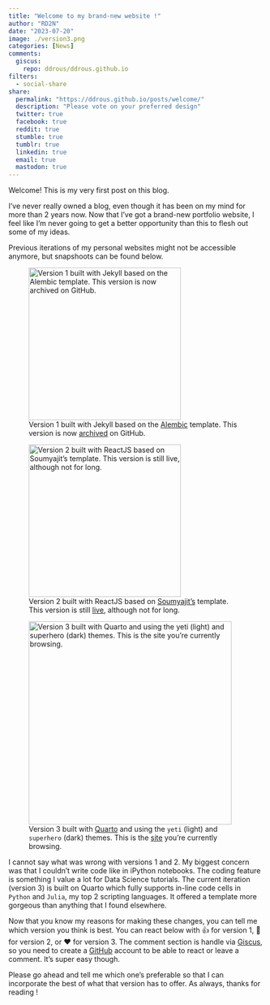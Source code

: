 ```yaml
---
title: "Welcome to my brand-new website !"
author: "RD2N"
date: "2023-07-20"
image: ./version3.png
categories: [News]
comments:
  giscus: 
    repo: ddrous/ddrous.github.io
filters:
  - social-share
share:
  permalink: "https://ddrous.github.io/posts/welcome/"
  description: "Please vote on your preferred design"
  twitter: true
  facebook: true
  reddit: true
  stumble: true
  tumblr: true
  linkedin: true
  email: true
  mastodon: true
---
```




Welcome! This is my very first post on this blog. 


I've never really owned a blog, even though it has been on my mind for more than 2 years now. Now that I've got a brand-new portfolio website, I feel like I'm never going to get a better opportunity than this to flesh out some of my ideas.

Previous iterations of my personal websites might not be accessible anymore, but snapshoots can be found below.

::: {layout-nrow=3}
![Version 1 built with Jekyll based on the [Alembic](https://alembic.darn.es/) template. This version is now [archived](https://github.com/ddrous/desmond-rn.github.io) on GitHub.](version1.png){width=300}

![Version 2 built with ReactJS based on [Soumyajit's](https://github.com/ddrous/portfolio) template. This version is still [live](https://www.rousseldesnzoyem.com/), although not for long.](version2.png){width=300}

![Version 3 built with [Quarto](https://quarto.org/) and using the `yeti` (light) and `superhero` (dark) themes. This is the [site](https://ddrous.github.io/) you're currently browsing.](version3.png){width=400}
:::


I cannot say what was wrong with versions 1 and 2. My biggest concern was that I couldn't write code like in iPython notebooks. The coding feature is something I value a lot for Data Science tutorials. The current iteration (version 3) is built on Quarto which fully supports in-line code cells in `Python` and `Julia`, my top 2 scripting languages. It offered a template more gorgeous than anything that I found elsewhere.

Now that you know my reasons for making these changes, you can tell me which version you think is best. You can react below with 👍 for version 1, 🎉 for version 2, or ❤️ for version 3. The comment section is handle via [Giscus](https://giscus.app/), so you need to create a [GitHub](https://github.com/) account to be able to react or leave a comment. It's super easy though. 


Please go ahead and tell me which one's preferable so that I can incorporate the best of what that version has to offer. As always, thanks for reading !
